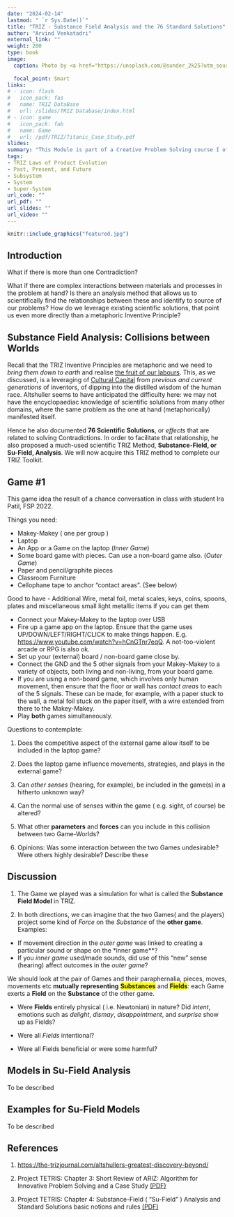 ```yaml
---
date: "2024-02-14"
lastmod: " `r Sys.Date()`"
title: "TRIZ - Substance Field Analysis and the 76 Standard Solutions"
author: "Arvind Venkatadri"
external_link: ""
weight: 200
type: book
image:
  caption: Photo by <a href="https://unsplash.com/@sunder_2k25?utm_source=unsplash&utm_medium=referral&utm_content=creditCopyText">Sunder Muthukumaran</a> on <a href="https://unsplash.com/s/photos/newtons-cradle?utm_source=unsplash&utm_medium=referral&utm_content=creditCopyText">Unsplash</a>
  
  focal_point: Smart
links:
# - icon: flask
#   icon_pack: fas
#   name: TRIZ DataBase
#   url: /slides/TRIZ Database/index.html
# - icon: game
#   icon_pack: fab
#   name: Game
#   url: /pdf/TRIZ/Titanic_Case_Study.pdf
slides: 
summary: "This Module is part of a Creative Problem Solving course I offer at Srishti Manipal Institute, Bangalore"
tags:
- TRIZ Laws of Product Evolution
- Past, Present, and Future
- Subsystem
- System
- Super-System
url_code: ""
url_pdf: ""
url_slides: ""
url_video: ""
---
```



```r
knitr::include_graphics("featured.jpg")

```

<!-- <link rel="stylesheet" href="https://unpkg.com/tachyons/css/tachyons.min.css"> -->


## Introduction
What if there is more than one Contradiction?

What if there are complex interactions between materials and processes in the problem at hand? Is there an analysis method that allows us to scientifically find the relationships between these and identify to source of our problems? How do we leverage existing scientific solutions, that point us even more directly than a metaphoric Inventive Principle?

## Substance Field Analysis: Collisions between Worlds

Recall that the TRIZ Inventive Principles are metaphoric and we need to *bring them down to earth* and realise <u>[the fruit of our labours](https://palani.org/purana.htm)</u>. This, as we discussed, is a leveraging of [Cultural Capital](../20-Cultural-Capital/index.html) from *previous and current generations* of inventors, of dipping into the distilled wisdom of the human race. Altshuller seems to have anticipated the difficulty here: we may not have the encyclopaediac knowledge of scientific solutions from many other domains, where the same problem as the one at hand (metaphorically) manifested itself. 

Hence he also documented **76 Scientific Solutions**, or *effects* that are related to solving Contradictions. In order to facilitate that relationship, he also proposed a much-used scientific TRIZ Method, **Substance-Field, or Su-Field, Analysis**. We will now acquire this TRIZ method to complete our TRIZ Toolkit. 

## Game #1

This game idea the result of a chance conversation in class with student Ira Patil, FSP 2022. 

Things you need:

- Makey-Makey ( one per group )
- Laptop
- An App or a Game on the laptop (*Inner Game*)
- Some board game with pieces. Can use a non-board game also. (*Outer Game*)
- Paper and pencil/graphite pieces
- Classroom Furniture
- Cellophane tape to anchor "contact areas". (See below)

Good to have
- Additional Wire, metal foil, metal scales, keys, coins, spoons, plates and miscellaneous small light metallic items if you can get them

- Connect your Makey-Makey to the laptop over USB
- Fire up a game app on the laptop. Ensure that the game uses UP/DOWN/LEFT/RIGHT/CLICK to make things happen. E.g. <u><https://www.youtube.com/watch?v=hCnGTnr7eqQ></u>. A not-too-violent arcade or RPG is also ok. 
- Set up your (external) board / non-board game close by. 
- Connect the GND and the 5 other signals from your Makey-Makey to a variety of objects, both living and non-living, from your board game. 
- If you are using a non-board game, which involves only human movement, then ensure that the floor or wall has *contact areas* to each of the 5 signals. These can be made, for example, with a paper stuck to the wall, a metal foil stuck on the paper itself, with a wire extended from there to the Makey-Makey.
- Play **both** games simultaneously. 

Questions to contemplate:

1. Does the competitive aspect of the external game allow itself to be included in the laptop game?

2. Does the laptop game influence movements, strategies, and plays in the external game?

3. Can *other senses* (hearing, for example), be included in the game(s) in a hitherto unknown way? 

4. Can the normal use of senses within the game ( e.g. sight, of course) be altered?

5. What other **parameters** and **forces** can you include in this collision between two Game-Worlds?

6. Opinions: Was some interaction between the two Games undesirable? Were others highly desirable? Describe these


## Discussion

1. The Game we played was a simulation for what is called the **Substance Field Model** in TRIZ. 

2. In both directions, we can imagine that the two Games( and the players) project some kind of *Force* on the *Substance* of the **other game**. Examples:

  - If movement direction in the *outer game* was linked to creating a particular sound or shape on the *inner game**?
  - If you *inner game* used/made sounds, did use of this "new" sense (hearing) affect outcomes in the *outer game*?

We should look at the pair of Games and their paraphernalia, pieces, moves, movements etc **mutually representing** [**Substances**]{style="background-color: yellow;"} and [**Fields**]{style="background-color: yellow;"}: each Game exerts a **Field** on the **Substance** of the other game. 

- Were **Fields** entirely physical ( i.e. Newtonian) in nature? Did *intent*, emotions such as *delight*, *dismay*, *disappointment*, and *surprise* show up as Fields?

- Were all *Fields* intentional?

- Were all Fields beneficial or were some harmful?


## Models in Su-Field Analysis
To be described


## Examples for Su-Field Models
To be described


## References

1. <u><https://the-trizjournal.com/altshullers-greatest-discovery-beyond/></u>

1. Project TETRIS: Chapter 3: Short Review of ARIZ: Algorithm for Innovative Problem Solving and a Case Study <u>[(PDF)](https://innovazionesistematica.it/wp-content/uploads/2020/10/EN_03.pdf)</u>

1. Project TETRIS: Chapter 4: Substance-Field ( "Su-Field" ) Analysis and Standard Solutions basic notions and rules <u>[(PDF)](https://innovazionesistematica.it/wp-content/uploads/2020/10/EN_04.pdf)</u>

